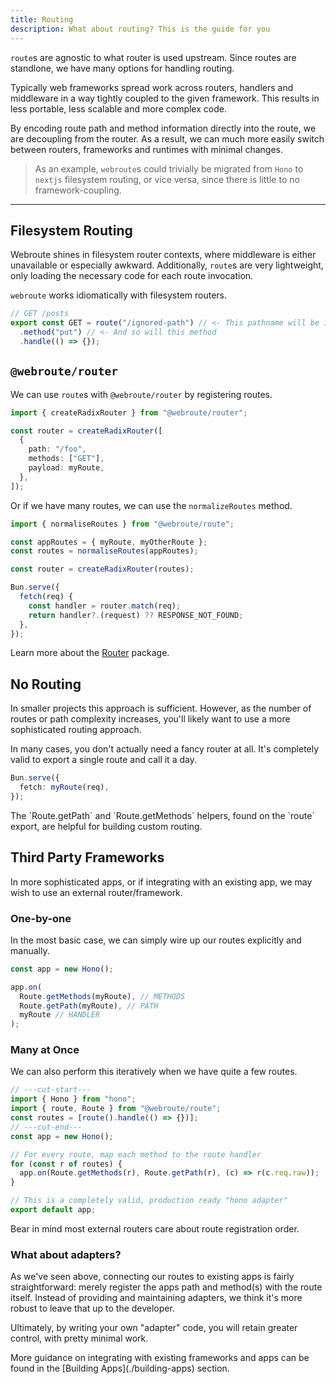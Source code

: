 ```yaml
---
title: Routing
description: What about routing? This is the guide for you
---
```


`route`s are agnostic to what router is used upstream. Since routes are standlone, we have many options for handling routing.

<Accordions>
<Accordion title="Why routing-agnostic?">
Typically web frameworks spread work across routers, handlers and middleware in a way tightly coupled to the given framework. This results in less portable, less scalable and more complex code.

By encoding route path and method information directly into the route, we are decoupling from the router. As a result, we can much more easily switch between routers, frameworks and runtimes with minimal changes.

> As an example, `webroute`s could trivially be migrated from `Hono` to `nextjs` filesystem routing, or vice versa, since there is little to no framework-coupling.

</Accordion>
</Accordions>

---

## Filesystem Routing

Webroute shines in filesystem router contexts, where middleware is either unavailable or especially awkward. Additionally, `route`s are very lightweight, only loading the necessary code for each route invocation.

`webroute` works idiomatically with filesystem routers.

```ts title="posts/route.ts"
// GET /posts
export const GET = route("/ignored-path") // <- This pathname will be ignored
  .method("put") // <- And so will this method
  .handle(() => {});
```

## `@webroute/router`

We can use `route`s with `@webroute/router` by registering routes.

```ts
import { createRadixRouter } from "@webroute/router";

const router = createRadixRouter([
  {
    path: "/foo",
    methods: ["GET"],
    payload: myRoute,
  },
]);
```

Or if we have many routes, we can use the `normalizeRoutes` method.

```ts
import { normaliseRoutes } from "@webroute/route";

const appRoutes = { myRoute, myOtherRoute };
const routes = normaliseRoutes(appRoutes);

const router = createRadixRouter(routes);

Bun.serve({
  fetch(req) {
    const handler = router.match(req);
    return handler?.(request) ?? RESPONSE_NOT_FOUND;
  },
});
```

Learn more about the [Router](/docs/router/overview) package.

## No Routing

<Callout type="warn">
  In smaller projects this approach is sufficient. However, as the number of
  routes or path complexity increases, you'll likely want to use a more
  sophisticated routing approach.
</Callout>

In many cases, you don't actually need a fancy router at all. It's completely valid to export a single route and call it a day.

```ts
Bun.serve({
  fetch: myRoute(req),
});
```

<Callout title="Helpers">
  The `Route.getPath` and `Route.getMethods` helpers, found on the `route`
  export, are helpful for building custom routing.
</Callout>

## Third Party Frameworks

In more sophisticated apps, or if integrating with an existing app, we may wish to use an external router/framework.

### One-by-one

In the most basic case, we can simply wire up our routes explicitly and manually.

```ts title="hono-example.ts"
const app = new Hono();

app.on(
  Route.getMethods(myRoute), // METHODS
  Route.getPath(myRoute), // PATH
  myRoute // HANDLER
);
```

### Many at Once

We can also perform this iteratively when we have quite a few routes.

```ts title="hono-example.ts"
// ---cut-start---
import { Hono } from "hono";
import { route, Route } from "@webroute/route";
const routes = [route().handle(() => {})];
// ---cut-end---
const app = new Hono();

// For every route, map each method to the route handler
for (const r of routes) {
  app.on(Route.getMethods(r), Route.getPath(r), (c) => r(c.req.raw));
}

// This is a completely valid, production ready "hono adapter"
export default app;
```

<Callout>

Bear in mind most external routers care about route registration order.

</Callout>

### What about adapters?

As we've seen above, connecting our routes to existing apps is fairly straightforward: merely register the apps path and method(s) with the route itself. Instead of providing and maintaining adapters, we think it's more robust to leave that up to the developer.

Ultimately, by writing your own "adapter" code, you will retain greater control, with pretty minimal work.

<Callout>
  More guidance on integrating with existing frameworks and apps can be found in
  the [Building Apps](./building-apps) section.
</Callout>
